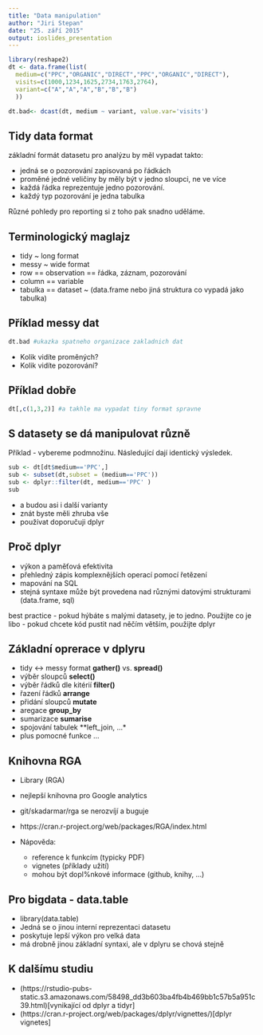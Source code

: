 ---
title: "Data manipulation"
author: "Jiri Stepan"
date: "25. září 2015"
output: ioslides_presentation
---

```{r echo=FALSE, results=FALSE}
library(reshape2)
dt <- data.frame(list(
  medium=c("PPC","ORGANIC","DIRECT","PPC","ORGANIC","DIRECT"),
  visits=c(1000,1234,1625,2734,1763,2764),
  variant=c("A","A","A","B","B","B")
  ))

dt.bad<- dcast(dt, medium ~ variant, value.var='visits')
```


## Tidy data format

základní formát datasetu pro analýzu by měl vypadat takto:

- jedná se o pozorování zapisovaná po řádkách
- proměné jedné veličiny by měly být v jedno sloupci, ne ve více
- každá řádka reprezentuje jedno pozorování.
- každý typ pozorování je jedna tabulka

Různé pohledy pro reporting si z toho pak snadno uděláme.

## Terminologický maglajz ##

- tidy ~ long format
- messy ~ wide format
- row == observation == řádka, záznam, pozorování
- column == variable 
- tabulka == dataset ~ (data.frame nebo jiná struktura co vypadá jako tabulka)

## Příklad messy dat
```{r}
dt.bad #ukazka spatneho organizace zakladnich dat
```

 - Kolik vidíte proměných?
 - Kolik vidíte pozorování?

## Příklad dobře

```{r}
dt[,c(1,3,2)] #a takhle ma vypadat tiny format spravne
```

## S datasety se dá manipulovat různě

Příklad - vybereme podmnožinu. Následující dají identický výsledek.

```{r}
sub <- dt[dt$medium=='PPC',]
sub <- subset(dt,subset = (medium=='PPC'))
sub <- dplyr::filter(dt, medium=='PPC' )
sub
```

- a budou asi i další varianty
- znát byste měli zhruba vše
- používat doporučuji dplyr

## Proč dplyr

- výkon a paměťová efektivita
- přehledný zápis komplexnějších operací pomocí řetězení
- mapování na SQL
- stejná syntaxe může být provedena nad různými datovými strukturami (data.frame, sql)


best practice
- pokud hýbáte s malými datasety, je to jedno. Použijte co je libo
- pokud chcete kód pustit nad něčím větším, použijte dplyr


## Základní oprerace v dplyru

- tidy <-> messy format **gather()** vs. **spread()**
- výběr sloupců **select()**
- výběr řádků dle kitérií **filter()**
- řazení řádků **arrange**
- přidání sloupců **mutate**
- aregace **group_by**
- sumarizace **sumarise**
- spojování tabulek **left_join, ...*
- plus pomocné funkce ...


## Knihovna  RGA

- Library (RGA)
- nejlepší knihovna pro Google analytics 
- git/skadarmar/rga se nerozvíjí a buguje
- https://cran.r-project.org/web/packages/RGA/index.html

- Nápověda:
  - reference k funkcím (typicky PDF)
  - vignetes (příklady užití)
  - mohou být dopl%nkové informace (github, knihy, ...)


## Pro bigdata - data.table

- library(data.table)
- Jedná se o jinou interní reprezentaci datasetu
- poskytuje lepší výkon pro velká data
- má drobně jinou základní syntaxi, ale v dplyru se chová stejně

## K dalšímu studiu

- (https://rstudio-pubs-static.s3.amazonaws.com/58498_dd3b603ba4fb4b469bb1c57b5a951c39.html)[vynikající od dplyr a tidyr]
- (https://cran.r-project.org/web/packages/dplyr/vignettes/)[dplyr vignetes]